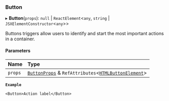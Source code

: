 ### Button

▸ **Button**(`props`): `null` \| `ReactElement`\<`any`, `string` \| `JSXElementConstructor`\<`any`\>\>

Buttons triggers allow users to identify and start the most important actions in a container.

#### Parameters

| Name    | Type                                                                                                                                                  |
| :------ | :---------------------------------------------------------------------------------------------------------------------------------------------------- |
| `props` | [`ButtonProps`](/components/button/props.md) & `RefAttributes`\<[`HTMLButtonElement`](https://developer.mozilla.org/docs/Web/API/HTMLButtonElement)\> |

**`Example`**

```tsx copy showLineNumbers filename="example.tsx"
<Button>Action label</Button>
```
